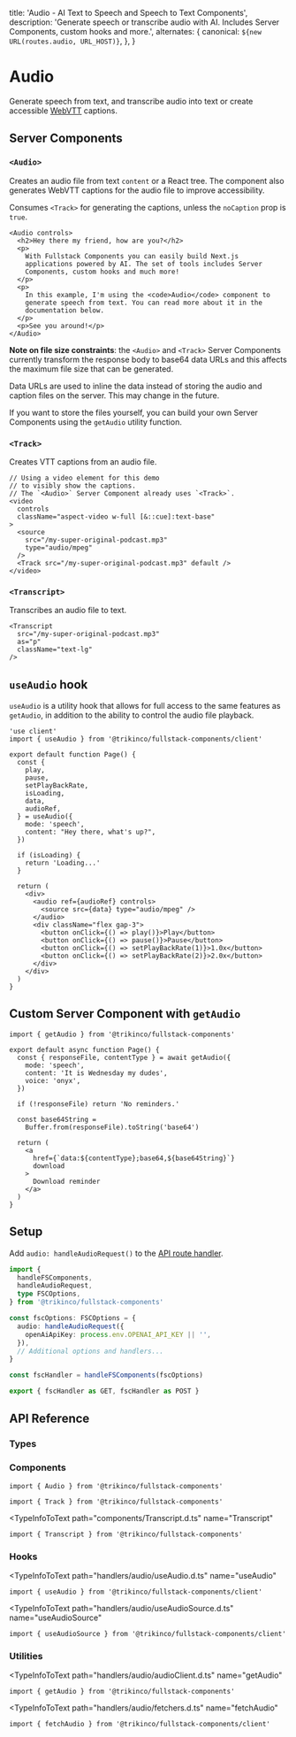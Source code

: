 
  title:
    'Audio - AI Text to Speech and Speech to Text Components',
  description:
    'Generate speech or transcribe audio with AI. Includes Server Components, custom hooks and more.',
  alternates: {
    canonical: `${new URL(routes.audio, URL_HOST)}`,
  },
}

# Audio

Generate speech from text, and transcribe audio into text or create accessible [WebVTT](https://www.w3.org/TR/webvtt1/) captions.

## Server Components

### `<Audio>`

Creates an audio file from text `content` or a React tree. The component also generates WebVTT captions for the audio file to improve accessibility.

Consumes `<Track>` for generating the captions, unless the `noCaption` prop is `true`.

<Example>
  <Audio
    disclosure={
      <small className="block italic text-xs mt-2">
        This audio is AI-generated and not a human voice.
      </small>
    }
    controls
  >
    <h2>Hey there my friend, how are you?</h2>
    <p>
      With Fullstack Components you can easily build Next.js
      applications powered by AI. The set of tools includes Server
      Components, custom hooks and much more!
    </p>
    <p>
      In this example, I'm using the <code>Audio</code> component
      to generate speech from text. You can read more about it in
      the documentation below.
    </p>
    <p>See you around!</p>
  </Audio>
</Example>

```tsx
<Audio controls>
  <h2>Hey there my friend, how are you?</h2>
  <p>
    With Fullstack Components you can easily build Next.js
    applications powered by AI. The set of tools includes Server
    Components, custom hooks and much more!
  </p>
  <p>
    In this example, I'm using the <code>Audio</code> component to
    generate speech from text. You can read more about it in the
    documentation below.
  </p>
  <p>See you around!</p>
</Audio>
```

**Note on file size constraints**: the `<Audio>` and `<Track>` Server Components currently transform the response body to base64 data URLs and this affects the maximum file size that can be generated.

Data URLs are used to inline the data instead of storing the audio and caption files on the server. This may change in the future.

If you want to store the files yourself, you can build your own Server Components using the `getAudio` utility function.

### `<Track>`

Creates VTT captions from an audio file.

<Example>
  <CenteredTrackCues />
</Example>

```tsx {12}
// Using a video element for this demo
// to visibly show the captions.
// The `<Audio>` Server Component already uses `<Track>`.
<video
  controls
  className="aspect-video w-full [&::cue]:text-base"
>
  <source
    src="/my-super-original-podcast.mp3"
    type="audio/mpeg"
  />
  <Track src="/my-super-original-podcast.mp3" default />
</video>
```

### `<Transcript>`

Transcribes an audio file to text.

<Example>
  <Transcript
    src="/assets/audio-speech.mp3"
    as="p"
    className="text-lg"
  />
</Example>

```tsx
<Transcript
  src="/my-super-original-podcast.mp3"
  as="p"
  className="text-lg"
/>
```

## `useAudio` hook

`useAudio` is a utility hook that allows for full access to the same features as `getAudio`, in addition to the ability to control the audio file playback.

```tsx {5-15}
'use client'
import { useAudio } from '@trikinco/fullstack-components/client'

export default function Page() {
  const {
    play,
    pause,
    setPlayBackRate,
    isLoading,
    data,
    audioRef,
  } = useAudio({
    mode: 'speech',
    content: "Hey there, what's up?",
  })

  if (isLoading) {
    return 'Loading...'
  }

  return (
    <div>
      <audio ref={audioRef} controls>
        <source src={data} type="audio/mpeg" />
      </audio>
      <div className="flex gap-3">
        <button onClick={() => play()}>Play</button>
        <button onClick={() => pause()}>Pause</button>
        <button onClick={() => setPlayBackRate(1)}>1.0x</button>
        <button onClick={() => setPlayBackRate(2)}>2.0x</button>
      </div>
    </div>
  )
}
```

## Custom Server Component with `getAudio`

<Example>
  <GetAudio />
</Example>

```tsx {4-8} title="Server Component"
import { getAudio } from '@trikinco/fullstack-components'

export default async function Page() {
  const { responseFile, contentType } = await getAudio({
    mode: 'speech',
    content: 'It is Wednesday my dudes',
    voice: 'onyx',
  })

  if (!responseFile) return 'No reminders.'

  const base64String =
    Buffer.from(responseFile).toString('base64')

  return (
    <a
      href={`data:${contentType};base64,${base64String}`}
      download
    >
      Download reminder
    </a>
  )
}
```

## Setup

Add `audio: handleAudioRequest()` to the [API route handler](/docs/get-started/#setup).

```ts title="app/api/fsutils/[...fscomponents]/route.ts"
import {
  handleFSComponents,
  handleAudioRequest,
  type FSCOptions,
} from '@trikinco/fullstack-components'

const fscOptions: FSCOptions = {
  audio: handleAudioRequest({
    openAiApiKey: process.env.OPENAI_API_KEY || '',
  }),
  // Additional options and handlers...
}

const fscHandler = handleFSComponents(fscOptions)

export { fscHandler as GET, fscHandler as POST }
```

## API Reference

### Types

<TypeInfoToText
  path="handlers/audio/models.d.ts"
  name="AudioOptions"
  description="Audio API route handler options."
/>

<TypeInfoToText
  path="handlers/audio/models.d.ts"
  name="AudioRequestBody"
  description="Audio request body."
/>

<TypeInfoToText
  path="types/audio.d.ts"
  name="AudioSpeechModeRequestBody"
  description="Audio request body when using `speech` mode to generate audio from text."
/>

<TypeInfoToText
  path="types/audio.d.ts"
  name="AudioTranscriptionModeRequestBody"
  description="Audio request body when using `transcript` mode to generate text from audio."
/>

<TypeInfoToText
  path="types/audio.d.ts"
  name="AudioTranslationModeRequestBody"
  description="Audio request body when using `translation` mode to translate audio into English."
/>

<TypeInfoToText
  path="handlers/audio/audioClient.d.ts"
  name="GetAudioResponse"
/>

<TypeInfoToText
  path="audioService.d.ts"
  name="AudioTextResponse"
  description="Audio response when using `transcription` or `translation` mode."
/>

<TypeInfoToText
  path="audioService.d.ts"
  name="AudioFileResponse"
  description="Audio response when using `speech` mode."
/>

### Components

<TypeInfoToText path="components/Audio.d.ts" name="AudioProps" />

<TypeInfoToText path="components/Audio.d.ts" name="Audio">

```tsx
import { Audio } from '@trikinco/fullstack-components'
```

</TypeInfoToText>

<TypeInfoToText path="components/Track.d.ts" name="TrackProps" />

<TypeInfoToText path="components/Track.d.ts" name="Track">

```tsx
import { Track } from '@trikinco/fullstack-components'
```

</TypeInfoToText>

<TypeInfoToText
  path="components/Transcript.d.ts"
  name="TranscriptProps"
/>

<TypeInfoToText
  path="components/Transcript.d.ts"
  name="Transcript"
>

```tsx
import { Transcript } from '@trikinco/fullstack-components'
```

</TypeInfoToText>

### Hooks

<TypeInfoToText
  path="handlers/audio/useAudio.d.ts"
  name="useAudio"
>

```tsx
import { useAudio } from '@trikinco/fullstack-components/client'
```

</TypeInfoToText>

<TypeInfoToText
  path="handlers/audio/useAudioSource.d.ts"
  name="useAudioSource"
>

```tsx
import { useAudioSource } from '@trikinco/fullstack-components/client'
```

</TypeInfoToText>

### Utilities

<TypeInfoToText
  path="handlers/audio/audioClient.d.ts"
  name="getAudio"
>

```tsx
import { getAudio } from '@trikinco/fullstack-components'
```

</TypeInfoToText>

<TypeInfoToText
  path="handlers/audio/fetchers.d.ts"
  name="fetchAudio"
>

```tsx
import { fetchAudio } from '@trikinco/fullstack-components/client'
```

</TypeInfoToText>

